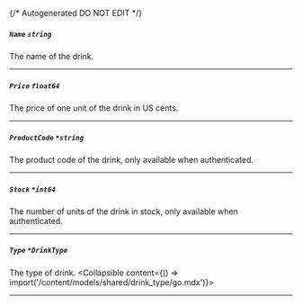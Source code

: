 {/* Autogenerated DO NOT EDIT  */}

##### `Name` *`string`*
The name of the drink.

---
##### `Price` *`float64`*
The price of one unit of the drink in US cents.

---
##### `ProductCode` *`*string`*
The product code of the drink, only available when authenticated.

---
##### `Stock` *`*int64`*
The number of units of the drink in stock, only available when authenticated.

---
##### `Type` *`*DrinkType`*
The type of drink.
<Collapsible content={() => import('/content/models/shared/drink_type/go.mdx')}>
</Collapsible>

---
